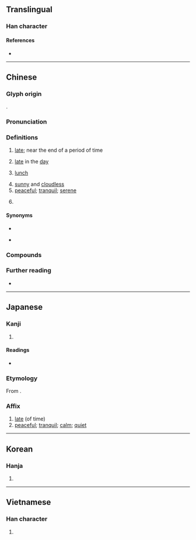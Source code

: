 {{character info}}
==Translingual==

===Han character===
{{Han char|rn=72|rad=日|as=06|sn=10|four=60404|canj=AJV|ids=⿱日安}}

====References====
* {{Han ref|kx=0495.150|dkj=13914|dj=0860.200|hdz=21509.070|uh=664F|ud=26191|bh=AECB|bd=44747}}

----

==Chinese==
{{zh-forms}}

===Glyph origin===
{{Han etym}}
{{Han compound|日|安|ls=psc|c1=s|c2=p}}.

===Pronunciation===
{{zh-pron
|m=yàn
|m-s=ngan4
|c=aan3
|mn=òaⁿ
|h=pfs=yen
|x=ngan4
|mc=y
|oc=y
|ma=
|cat=a,c:n,pn
}}

===Definitions===
{{zh-hanzi}}

# [[late]]; near the end of a period of time
#: {{zh-x|晏起|to get up '''late'''}}
# [[late]] in the [[day]]
#: {{zh-x|晏晝|[[afternoon]]|C}}
#: {{zh-x|放工 嗰時 好 塞{sak1}車，搞到 好 晏 先 返 到{dou3-2} 屋企{kei5-2}。|The traffic was quite bad when I left work, so I got home really '''late'''.|C}}
#: {{zh-x|天氣 報告 話 今日 晏 啲 會 落雨 喎{wo5}。|The weather forecast said it'll rain '''later''' today.|C}}
# {{lb|zh|Cantonese}} [[lunch]] {{zh-mw|餐}}
#: {{zh-x|食晏|to have '''lunch'''|C}}
# [[sunny]] and [[cloudless]]
# [[peaceful]]; [[tranquil]]; [[serene]]
#: {{zh-x|河清.海晏|the (Yellow) River is clear and the sea is '''calm'''; the world is peaceful and prosperous}}
# {{surname|zh}}

====Synonyms====
* {{sense|late}}
{{zh-dial|晚}}
* {{sense|lunch}}
{{zh-dial|午餐}}

===Compounds===
{{zh-der|宮車晏駕|晏御揚揚|日晏|晏然|晏子|晏駕|河清海晏|晏寢|晏開之警|晏子春秋|晏晏|晏歇|晏起|晏朝|海晏河清|晏燈|晏如|歲晏|晏裘|管晏|茶遲飯晏|言笑晏晏}}

===Further reading===
* {{thcwd|6096}}

----

==Japanese==

===Kanji===
{{ja-kanji|grade=|rs=日06}}

# {{rfdef|ja|sort=日06}}

====Readings====
* {{ja-readings|on=[[あん]] (an)|kun=[[おそい]] (osoi)}}

===Etymology===
{{ja-kanjitab|あん|yomi=o}}
From {{der|ja|ltc|sort=あん|-}} {{ltc-l|晏}}.

===Affix===
{{ja-pos|affix|あん}}

# [[late]] (of time)
# [[peaceful]]; [[tranquil]]; [[calm]]; [[quiet]]

----

==Korean==

===Hanja===
{{ko-hanja|hangeul=안|eumhun=|rv=an|mr=an|y=an}}

# {{rfdef|ko|sort=日06}}

----

==Vietnamese==

===Han character===
{{vi-readings|reading=yến|rs=日06}}

# {{rfdef|vi|sort=日06}}